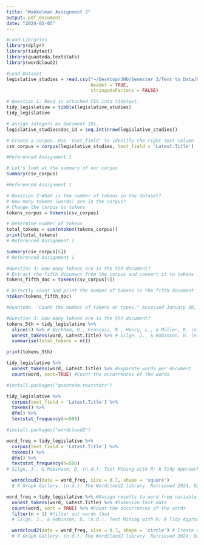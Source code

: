 ```yaml
---
title: "Wankelman Assignment 2"
output: pdf_document
date: "2024-02-05"
---
```


```r
#Load Libraries
library(dplyr)
library(tidytext)
library(quanteda.textstats)
library(wordcloud2)
```

```r
#Load Dataset
legislative_studies = read.csv("~/Desktop/JHU/Semester 2/Text to Data/Module 2/19_20_Legislation_Title_Clean.csv",
                               header = TRUE,
                               stringsAsFactors = FALSE) 
```

```r
# Question 1: Read in attached CSV into tidytext.
tidy_legislative = tibble(legislative_studies)
tidy_legislative
```

```r

# assign integers as document IDs.
legislative_studies$doc_id = seq.int(nrow(legislative_studies))

# Create a corpus. Use 'text_field' to identify the right text column
csv_corpus = corpus(legislative_studies, text_field = 'Latest.Title')

#Referenced Assignment 1
```

```r
# Let's look at the summary of our corpus
summary(csv_corpus)

#Referenced Assignment 1
```

```r
# Question 2:What is the number of tokens in the dataset? 
# How many tokens (words) are in the corpus?
# Change the corpus to tokens
tokens_corpus = tokens(csv_corpus)

# Determine number of tokens
total_tokens = sum(ntoken(tokens_corpus))
print(total_tokens)
# Referenced Assignment 1
```

```r
summary(csv_corpus[5])
# Referenced Assignment 1
```

```r
#Question 3: How many tokens are in the 5th document?
# Extract the fifth document from the corpus and convert it to tokens
tokens_fifth_doc = tokens(csv_corpus[5])

# Directly count and print the number of tokens in the fifth document
ntoken(tokens_fifth_doc)

#Quanteda. "Count the number of tokens or types." Accessed January 30, 2024. https://quanteda.io/reference/ntoken.html. 
```

```r
#Question 3: How many tokens are in the 5th document?
tokens_5th = tidy_legislative %>%
  slice(5) %>% # Wickham, H., François, R., Henry, L., & Müller, K. (n.d.). slice. dplyr: A Grammar of Data Manipulation. Retrieved from https://dplyr.tidyverse.org/reference/slice.html
  unnest_tokens(word, Latest.Title) %>% # Silge, J., & Robinson, D. (n.d.). unnest_tokens. Text Mining with R: A Tidy Approach. Retrieved from https://www.tidytextmining.com/tidytext.html
  summarise(total_tokens = n())

print(tokens_5th)
```

```r
tidy_legislative %>% 
  unnest_tokens(word, Latest.Title) %>% #Separate words per document
  count(word, sort=TRUE) #Count the occurrences of the words
```

```r
#install.packages("quanteda.textstats")

tidy_legislative %>%
  corpus(text_field = 'Latest.Title') %>%
  tokens() %>%
  dfm() %>%
  textstat_frequency(n=500) 
```

```r
#install.packages("wordcloud2")

word_freq = tidy_legislative %>% 
  corpus(text_field = 'Latest.Title') %>%
  tokens() %>%
  dfm() %>%
  textstat_frequency(n=500) 
# Silge, J., & Robinson, D. (n.d.). Text Mining with R: A Tidy Approach. Retrieved from https://www.tidytextmining.com/tidytext.html

  wordcloud2(data = word_freq, size = 0.7, shape = 'square')
  # R Graph Gallery. (n.d.). The Wordcloud2 library. Retrieved 2024, 02 06, from https://r-graph-gallery.com/196-the-wordcloud2-library.html
```

```r
word_freq = tidy_legislative %>% #Assign results to word_freq variable to store processed data
  unnest_tokens(word, Latest.Title) %>% #Tokenize text data
  count(word, sort = TRUE) %>% #Count the occurrences of the words
  filter(n > 1) #filter out words that 
  # Silge, J., & Robinson, D. (n.d.). Text Mining with R: A Tidy Approach. Retrieved from https://www.tidytextmining.com/tidytext.html

  wordcloud2(data = word_freq, size = 0.7, shape = 'circle') # Create word cloud with specified data
  # R Graph Gallery. (n.d.). The Wordcloud2 library. Retrieved 2024, 02 06, from https://r-graph-gallery.com/196-the-wordcloud2-library.html
```
